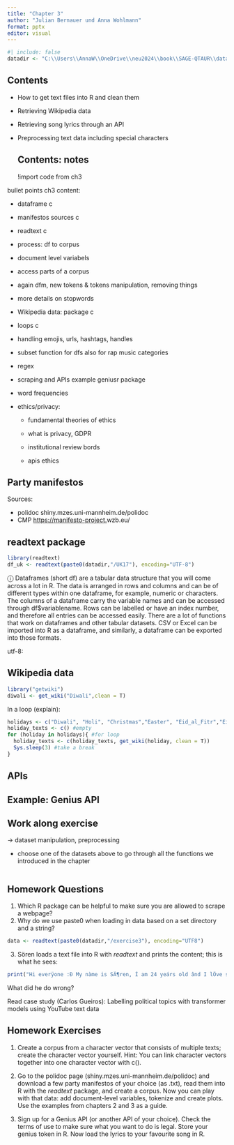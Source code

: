 ```yaml
---
title: "Chapter 3"
author: "Julian Bernauer und Anna Wohlmann"
format: pptx
editor: visual
---
```


```r
#| include: false
datadir <- "C:\\Users\\AnnaW\\OneDrive\\neu2024\\book\\SAGE-QTAUR\\data\\chapter3"

```

## Contents

-   How to get text files into R and clean them

-   Retrieving Wikipedia data

-   Retrieving song lyrics through an API

-   Preprocessing text data including special characters

    ## Contents: notes

    !import code from ch3

bullet points ch3 content:

-   dataframe c

-   manifestos sources c

-   readtext c

-   process: df to corpus

-   document level variabels

-   access parts of a corpus

-   again dfm, new tokens & tokens manipulation, removing things

-   more details on stopwords

-   Wikipedia data: package c

-   loops c

-   handling emojis, urls, hashtags, handles

-   subset function for dfs also for rap music categories

-   regex

-   scraping and APIs example geniusr package

-   word frequencies

-   ethics/privacy:

    -   fundamental theories of ethics

    -   what is privacy, GDPR

    -   institutional review bords

    -   apis ethics

## Party manifestos

Sources:

-   polidoc shiny.mzes.uni-mannheim.de/polidoc
-   CMP <https://manifesto-project.>wzb.eu/

## readtext package

```r
library(readtext)
df_uk <- readtext(paste0(datadir,"/UK17"), encoding="UTF-8")
```

ⓘ Dataframes (short df) are a tabular data structure that you will come across a lot in R. The data is arranged in rows and columns and can be of different types within one dataframe, for example, numeric or characters. The columns of a dataframe carry the variable names and can be accessed through df\$variablename. Rows can be labelled or have an index number, and therefore all entries can be accessed easily. There are a lot of functions that work on dataframes and other tabular datasets. CSV or Excel can be imported into R as a dataframe, and similarly, a dataframe can be exported into those formats.

utf-8:

## Wikipedia data

```r
library("getwiki")
diwali <- get_wiki("Diwali",clean = T)
```

In a loop (explain):

```r
holidays <- c("Diwali", "Holi", "Christmas","Easter", "Eid_al_Fitr","Eid_al_Adha", "Kathina", "Vesakh", "Pessach", "Jom_Kippur")
holiday_texts <- c() #empty
for (holiday in holidays){ #for loop
  holiday_texts <- c(holiday_texts, get_wiki(holiday, clean = T))
  Sys.sleep(3) #take a break
}

```

## APIs

## Example: Genius API

## Work along exercise

-\> dataset manipulation, preprocessing

-   choose one of the datasets above to go through all the functions we introduced in the chapter

```r

```

## 

## Homework Questions

1)  Which R package can be helpful to make sure you are allowed to scrape a webpage?
2)  Why do we use paste0 when loading in data based on a set directory and a string?

```r
data <- readtext(paste0(datadir,"/exercise3"), encoding="UTF8")
```

3)  Sören loads a text file into R with *readtext* and prints the content; this is what he sees:

```r
print("Hi everÿone :Ð My nàme is SÃ¶ren, Î am 24 yeárs old ând I lÔve skiing!")
```

What did he do wrong?

Read case study (Carlos Gueiros): Labelling political topics with transformer models using YouTube text data

## Homework Exercises

1)  Create a corpus from a character vector that consists of multiple texts; create the character vector yourself. Hint: You can link character vectors together into one character vector with c().

2)  Go to the polidoc page (shiny.mzes.uni-mannheim.de/polidoc) and download a few party manifestos of your choice (as .txt), read them into R with the *readtext* package, and create a corpus. Now you can play with that data: add document-level variables, tokenize and create plots. Use the examples from chapters 2 and 3 as a guide.

3)  Sign up for a Genius API (or another API of your choice). Check the terms of use to make sure what you want to do is legal. Store your genius token in R. Now load the lyrics to your favourite song in R.
